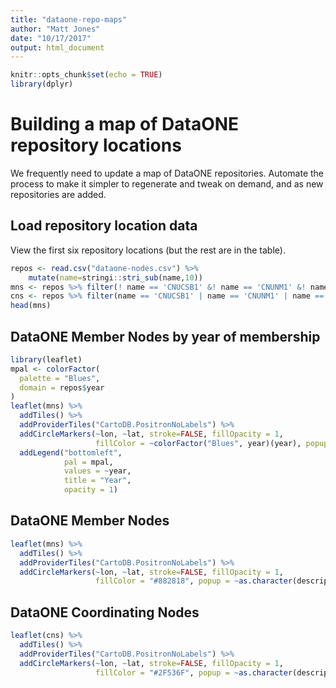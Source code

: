 ```yaml
---
title: "dataone-repo-maps"
author: "Matt Jones"
date: "10/17/2017"
output: html_document
---
```


```r
knitr::opts_chunk$set(echo = TRUE)
library(dplyr)
```

# Building a map of DataONE repository locations

We frequently need to update a map of DataONE repositories.  Automate the
process to make it simpler to regenerate and tweak on demand, and as new 
repositories are added.

## Load repository location data

View the first six repository locations (but the rest are in the table).

```r
repos <- read.csv("dataone-nodes.csv") %>%
    mutate(name=stringi::stri_sub(name,10))
mns <- repos %>% filter(! name == 'CNUCSB1' &! name == 'CNUNM1' &! name == 'CNORC1')
cns <- repos %>% filter(name == 'CNUCSB1' | name == 'CNUNM1' | name == 'CNORC1')
head(mns)
```


## DataONE Member Nodes by year of membership

```r
library(leaflet)
mpal <- colorFactor(
  palette = "Blues",
  domain = repos$year
)
leaflet(mns) %>%
  addTiles() %>%
  addProviderTiles("CartoDB.PositronNoLabels") %>%
  addCircleMarkers(~lon, ~lat, stroke=FALSE, fillOpacity = 1, 
                   fillColor = ~colorFactor("Blues", year)(year), popup = ~as.character(description)) %>%
  addLegend("bottomleft", 
            pal = mpal, 
            values = ~year,
            title = "Year",
            opacity = 1)
```

## DataONE Member Nodes
```r
leaflet(mns) %>%
  addTiles() %>%
  addProviderTiles("CartoDB.PositronNoLabels") %>%
  addCircleMarkers(~lon, ~lat, stroke=FALSE, fillOpacity = 1, 
                   fillColor = "#882818", popup = ~as.character(description))
```

## DataONE Coordinating Nodes
```r
leaflet(cns) %>%
  addTiles() %>%
  addProviderTiles("CartoDB.PositronNoLabels") %>%
  addCircleMarkers(~lon, ~lat, stroke=FALSE, fillOpacity = 1, 
                   fillColor = "#2F536F", popup = ~as.character(description), label = stringi::stri_sub(~name,10), labelOptions = labelOptions(noHide = TRUE, textSize='36pt', textOnly = TRUE, offset = c(20,-12)))
```



